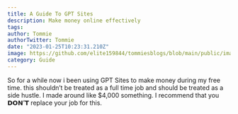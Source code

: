 ```yaml
---
title: A Guide To GPT Sites
description: Make money online effectively
tags:
author: Tommie 
authorTwitter: Tommie
date: "2023-01-25T10:23:31.210Z"
image: https://github.com/elite159844/tommiesblogs/blob/main/public/images/uploads/simpsons.jpg
category: Guide
---
```


So for a while now i been using GPT Sites to make money during my free time. this shouldn’t be treated as a full time job and should be treated as a side hustle. I made around like $4,000 something. I recommend that you 𝗗𝗢𝗡’𝗧 replace your job for this.